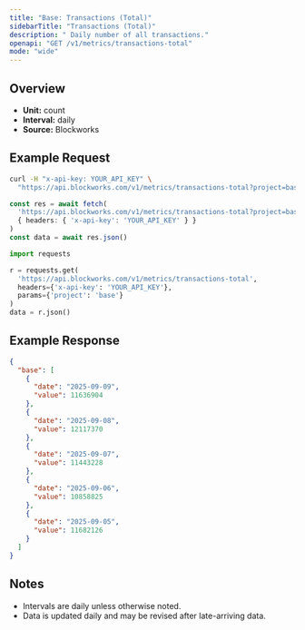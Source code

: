 ```yaml
---
title: "Base: Transactions (Total)"
sidebarTitle: "Transactions (Total)"
description: " Daily number of all transactions."
openapi: "GET /v1/metrics/transactions-total"
mode: "wide"
---
```


## Overview

- **Unit:** count
- **Interval:** daily
- **Source:** Blockworks

## Example Request

<CodeGroup>

```bash cURL
curl -H "x-api-key: YOUR_API_KEY" \
  "https://api.blockworks.com/v1/metrics/transactions-total?project=base"
```

```typescript TypeScript
const res = await fetch(
  'https://api.blockworks.com/v1/metrics/transactions-total?project=base',
  { headers: { 'x-api-key': 'YOUR_API_KEY' } }
)
const data = await res.json()
```

```python Python
import requests

r = requests.get(
  'https://api.blockworks.com/v1/metrics/transactions-total',
  headers={'x-api-key': 'YOUR_API_KEY'},
  params={'project': 'base'}
)
data = r.json()
```

</CodeGroup>

## Example Response

```json
{
  "base": [
    {
      "date": "2025-09-09",
      "value": 11636904
    },
    {
      "date": "2025-09-08",
      "value": 12117370
    },
    {
      "date": "2025-09-07",
      "value": 11443228
    },
    {
      "date": "2025-09-06",
      "value": 10858825
    },
    {
      "date": "2025-09-05",
      "value": 11682126
    }
  ]
}
```

## Notes
- Intervals are daily unless otherwise noted.
- Data is updated daily and may be revised after late-arriving data.